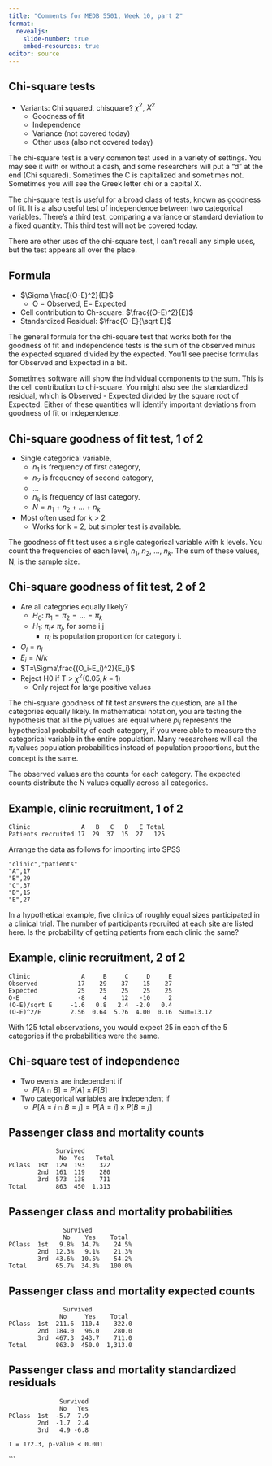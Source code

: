 ```yaml
---
title: "Comments for MEDB 5501, Week 10, part 2"
format: 
  revealjs:
    slide-number: true
    embed-resources: true
editor: source
---
```


## Chi-square tests

-   Variants: Chi squared, chisquare? $\chi^2$, $X^2$
    -   Goodness of fit
    -   Independence
    -   Variance (not covered today)
    -   Other uses (also not covered today)

::: notes
The chi-square test is a very common test used in a variety of settings. You may see it with or without a dash, and some researchers will put a "d" at the end (Chi squared). Sometimes the C is capitalized and sometimes not. Sometimes you will see the Greek letter chi or a capital X.

The chi-square test is useful for a broad class of tests, known as goodness of fit. It is a also useful test of independence between two categorical variables. There's a third test, comparing a variance or standard deviation to a fixed quantity. This third test will not be covered today.

There are other uses of the chi-square test, I can't recall any simple uses, but the test appears all over the place.
:::

## Formula

-   $\Sigma \frac{(O-E)^2}{E}$
    -   O = Observed, E= Expected
-   Cell contribution to Ch-square: $\frac{(O-E)^2}{E}$
-   Standardized Residual: $\frac{O-E}{\sqrt E}$

::: notes
The general formula for the chi-square test that works both for the goodness of fit and independence tests is the sum of the observed minus the expected squared divided by the expected. You'll see precise formulas for Observed and Expected in a bit.

Sometimes software will show the individual components to the sum. This is the cell contribution to chi-square. You might also see the standardized residual, which is Observed - Expected divided by the square root of Expected. Either of these quantities will identify important deviations from goodness of fit or independence.
:::

## Chi-square goodness of fit test, 1 of 2

-   Single categorical variable,
    -   $n_1$ is frequency of first category,
    -   $n_2$ is frequency of second category,
    -   ...
    -   $n_k$ is frequency of last category.
    -   $N = n_1+n_2+...+n_k$
-   Most often used for k \> 2
    -   Works for k = 2, but simpler test is available.

::: notes
The goodness of fit test uses a single categorical variable with k levels. You count the frequencies of each level, $n_1,\ n_2,\ ...,\ n_k$. The sum of these values, N, is the sample size.
:::

## Chi-square goodness of fit test, 2 of 2

-   Are all categories equally likely?
    -   $H_0:\ \pi_1=\pi_2=...=\pi_k$
    -   $H_1:\ \pi_i \ne\ \pi_j$, for some i,j
        -   $\pi_i$ is population proportion for category i.
-   $O_i=n_i$
-   $E_i=N/k$
-   $T=\Sigma\frac{(O_i-E_i)^2}{E_i}$
-   Reject H0 if T \> $\chi^2(0.05,k-1)$
    -   Only reject for large positive values

::: notes
The chi-square goodness of fit test answers the question, are all the categories equally likely. In mathematical notation, you are testing the hypothesis that all the $pi_i$ values are equal where $pi_i$ represents the hypothetical probability of each category, if you were able to measure the categorical variable in the entire population. Many researchers will call the $\pi_i$ values population probabilities instead of population proportions, but the concept is the same.

The observed values are the counts for each category. The expected counts distribute the N values equally across all categories.
:::

## Example, clinic recruitment, 1 of 2

```         
Clinic              A   B   C   D   E Total
Patients recruited 17  29  37  15  27   125
```

Arrange the data as follows for importing into SPSS

```         
"clinic","patients"
"A",17
"B",29
"C",37
"D",15
"E",27
```

::: notes
In a hypothetical example, five clinics of roughly equal sizes participated in a clinical trial. The number of participants recruited at each site are listed here. Is the probability of getting patients from each clinic the same?
:::

## Example, clinic recruitment, 2 of 2

```         
Clinic              A     B     C     D     E
Observed           17    29    37    15    27
Expected           25    25    25    25    25
O-E                -8     4    12   -10     2
(O-E)/sqrt E     -1.6   0.8   2.4  -2.0   0.4
(O-E)^2/E        2.56  0.64  5.76  4.00  0.16  Sum=13.12
```

::: notes
With 125 total observations, you would expect 25 in each of the 5 categories if the probabilities were the same.
:::

## Chi-square test of independence

-   Two events are independent if
    -   $P[A \cap B]=P[A]\times P[B]$
-   Two categorical variables are independent if
    -   $P[A=i \cap B=j]=P[A=i] \times P[B=j]$

## Passenger class and mortality counts

```         
             Survived
              No  Yes   Total
PClass  1st  129  193    322
        2nd  161  119    280
        3rd  573  138    711
Total        863  450  1,313
```

## Passenger class and mortality probabilities

```         
               Survived
               No    Yes    Total
PClass  1st   9.8%  14.7%    24.5%
        2nd  12.3%   9.1%    21.3%
        3rd  43.6%  10.5%    54.2%
Total        65.7%  34.3%   100.0%
```

## Passenger class and mortality expected counts

```         
               Survived
              No     Yes    Total
PClass  1st  211.6  110.4    322.0
        2nd  184.0   96.0    280.0
        3rd  467.3  243.7    711.0
Total        863.0  450.0  1,313.0
```

## Passenger class and mortality standardized residuals

```         
              Survived
              No   Yes
PClass  1st  -5.7  7.9
        2nd  -1.7  2.4
        3rd   4.9 -6.8

T = 172.3, p-value < 0.001
```

\`\`\`
